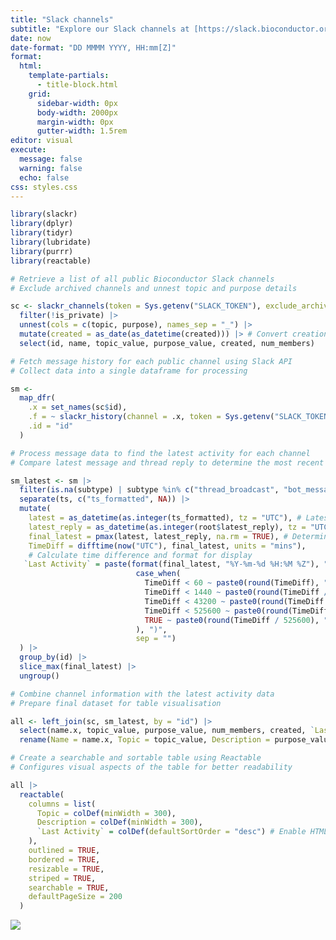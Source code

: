 ```yaml
---
title: "Slack channels"
subtitle: "Explore our Slack channels at [https://slack.bioconductor.org/](https://slack.bioconductor.org/) and join conversations that interest you. Our table below lists all public channels, updated daily at midnight UTC, and shows the date of the last activity (message or thread reply) alongside how recent the activity was at the time of the last update. These channels are open to everyone interested in Bioconductor to participate and learn together."
date: now
date-format: "DD MMMM YYYY, HH:mm[Z]"
format: 
  html: 
    template-partials:
      - title-block.html
    grid:
      sidebar-width: 0px
      body-width: 2000px
      margin-width: 0px
      gutter-width: 1.5rem
editor: visual
execute:
  message: false
  warning: false
  echo: false
css: styles.css
---
```


```r
library(slackr)
library(dplyr)
library(tidyr)
library(lubridate)
library(purrr)
library(reactable)
```

```r
# Retrieve a list of all public Bioconductor Slack channels
# Exclude archived channels and unnest topic and purpose details

sc <- slackr_channels(token = Sys.getenv("SLACK_TOKEN"), exclude_archived = TRUE) |>
  filter(!is_private) |>
  unnest(cols = c(topic, purpose), names_sep = "_") |>
  mutate(created = as_date(as_datetime(created))) |> # Convert creation timestamp to readable date
  select(id, name, topic_value, purpose_value, created, num_members)
```

```r
# Fetch message history for each public channel using Slack API
# Collect data into a single dataframe for processing

sm <-
  map_dfr(
    .x = set_names(sc$id),
    .f = ~ slackr_history(channel = .x, token = Sys.getenv("SLACK_TOKEN"), message_count = 100),
    .id = "id"
  )
```

```r
# Process message data to find the latest activity for each channel
# Compare latest message and thread reply to determine the most recent

sm_latest <- sm |>
  filter(is.na(subtype) | subtype %in% c("thread_broadcast", "bot_message")) |>
  separate(ts, c("ts_formatted", NA)) |>
  mutate(
    latest = as_datetime(as.integer(ts_formatted), tz = "UTC"), # Latest message timestamp
    latest_reply = as_datetime(as.integer(root$latest_reply), tz = "UTC"), # Latest reply in a thread
    final_latest = pmax(latest, latest_reply, na.rm = TRUE), # Determine the most recent activity
    TimeDiff = difftime(now("UTC"), final_latest, units = "mins"),
    # Calculate time difference and format for display
   `Last Activity` = paste(format(final_latest, "%Y-%m-%d %H:%M %Z"), " (", 
                            case_when(
                              TimeDiff < 60 ~ paste0(round(TimeDiff), " mins ago"),
                              TimeDiff < 1440 ~ paste0(round(TimeDiff / 60), " hours ago"),
                              TimeDiff < 43200 ~ paste0(round(TimeDiff / 1440), " days ago"),
                              TimeDiff < 525600 ~ paste0(round(TimeDiff / 43200), " months ago"),
                              TRUE ~ paste0(round(TimeDiff / 525600), " years ago"), 
                            ), ")", 
                            sep = "")
  ) |>
  group_by(id) |>
  slice_max(final_latest) |>
  ungroup()
```

```r
# Combine channel information with the latest activity data
# Prepare final dataset for table visualisation

all <- left_join(sc, sm_latest, by = "id") |>
  select(name.x, topic_value, purpose_value, num_members, created, `Last Activity`) |>
  rename(Name = name.x, Topic = topic_value, Description = purpose_value, `Number of Members` = num_members, `Created` = created)
```

```r
# Create a searchable and sortable table using Reactable
# Configures visual aspects of the table for better readability

all |>
  reactable(
    columns = list(
      Topic = colDef(minWidth = 300),
      Description = colDef(minWidth = 300),
      `Last Activity` = colDef(defaultSortOrder = "desc") # Enable HTML rendering for Last Activity
    ),
    outlined = TRUE,
    bordered = TRUE,
    resizable = TRUE,
    striped = TRUE,
    searchable = TRUE,
    defaultPageSize = 200
  )
```

[![](https://github.githubassets.com/favicon.ico)](https://github.com/mblue9/BiocSlack)
